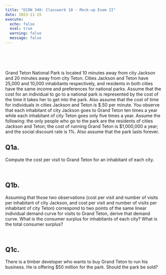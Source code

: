 ```yaml
---
title: "ECON 340: Classwork 10 - Mock-up Exam II"
date: 2023-11-15
execute: 
  echo: false
  eval: true
  warning: false
  message: false
---
```




<br><br><br>


Grand Teton National Park is located 10 minutes away from city Jackson and 20 minutes away from city Teton. Cities Jackson and Teton have 25,000 and 10,000 inhabitants respectively, and residents in both cities have the same income and preferences for national parks. Assume that the cost for an individual to go to a national park is represented by the cost of the time it takes her to get into the park. Also assume that the cost of time for individuals in cities Jackson and Teton is $.50 per minute. You observe that each inhabitant of city Jackson goes to Grand Teton ten times a year while each inhabitant of city Teton goes only five times a year. Assume the following: the only people who go to the park are the residents of cities Jackson and Teton; the cost of running Grand Teton is $1,000,000 a year; and the social discount rate is 1%. Also assume that the park lasts forever.


## Q1a.
Compute the cost per visit to Grand Teton for an inhabitant of each city.

<br>

## Q1b.
Assuming that those two observations (cost per visit and number of visits per inhabitant of city Jackson, and cost per visit and number of visits per inhabitant of city Teton) correspond to two points of the same linear individual demand curve for visits to Grand Teton, derive that demand curve. What is the consumer surplus for inhabitants of each city? What is the total consumer surplus?


<br>

## Q1c.
There is a timber developer who wants to buy Grand Teton to run his business. He is offering $50 million for the park. Should the park be sold?

<br>

